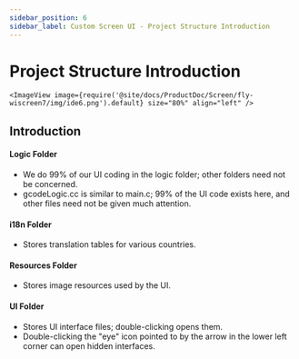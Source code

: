 ```yaml
---
sidebar_position: 6
sidebar_label: Custom Screen UI - Project Structure Introduction
---
```






# Project Structure Introduction


    <ImageView image={require('@site/docs/ProductDoc/Screen/fly-wiscreen7/img/ide6.png').default} size="80%" align="left" />



## Introduction
#### Logic Folder
* We do 99% of our UI coding in the logic folder; other folders need not be concerned.
* gcodeLogic.cc is similar to main.c; 99% of the UI code exists here, and other files need not be given much attention.

#### i18n Folder
* Stores translation tables for various countries.

#### Resources Folder
* Stores image resources used by the UI.

#### UI Folder
* Stores UI interface files; double-clicking opens them.
* Double-clicking the "eye" icon pointed to by the arrow in the lower left corner can open hidden interfaces.